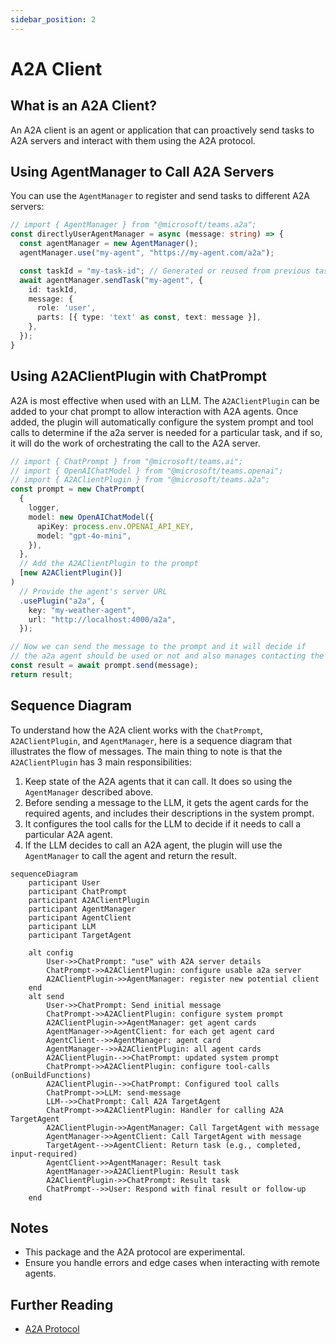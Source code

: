 ```yaml
---
sidebar_position: 2
---
```


# A2A Client

## What is an A2A Client?

An A2A client is an agent or application that can proactively send tasks to A2A servers and interact with them using the A2A protocol.

## Using AgentManager to Call A2A Servers

You can use the `AgentManager` to register and send tasks to different A2A servers:

```ts
// import { AgentManager } from "@microsoft/teams.a2a";
const directlyUserAgentManager = async (message: string) => {
  const agentManager = new AgentManager();
  agentManager.use("my-agent", "https://my-agent.com/a2a");

  const taskId = "my-task-id"; // Generated or reused from previous task
  await agentManager.sendTask("my-agent", {
    id: taskId,
    message: {
      role: 'user',
      parts: [{ type: 'text' as const, text: message }],
    },
  });
}
```

## Using A2AClientPlugin with ChatPrompt

A2A is most effective when used with an LLM. The `A2AClientPlugin` can be added to your chat prompt to allow interaction with A2A agents. Once added, the plugin will automatically configure the system prompt and tool calls to determine if the a2a server is needed for a particular task, and if so, it will do the work of orchestrating the call to the A2A server.

```ts
// import { ChatPrompt } from "@microsoft/teams.ai";
// import { OpenAIChatModel } from "@microsoft/teams.openai";
// import { A2AClientPlugin } from "@microsoft/teams.a2a";
const prompt = new ChatPrompt(
  {
    logger,
    model: new OpenAIChatModel({
      apiKey: process.env.OPENAI_API_KEY,
      model: "gpt-4o-mini",
    }),
  },
  // Add the A2AClientPlugin to the prompt
  [new A2AClientPlugin()]
)
  // Provide the agent's server URL
  .usePlugin("a2a", {
    key: "my-weather-agent",
    url: "http://localhost:4000/a2a",
  });
```

```ts
// Now we can send the message to the prompt and it will decide if
// the a2a agent should be used or not and also manages contacting the agent
const result = await prompt.send(message);
return result;
```

## Sequence Diagram

To understand how the A2A client works with the `ChatPrompt`, `A2AClientPlugin`, and `AgentManager`, here is a sequence diagram that illustrates the flow of messages. The main thing to note is that the `A2AClientPlugin` has 3 main responsibilities:
1. Keep state of the A2A agents that it can call. It does so using the `AgentManager` described above.
2. Before sending a message to the LLM, it gets the agent cards for the required agents, and includes their descriptions in the system prompt.
3. It configures the tool calls for the LLM to decide if it needs to call a particular A2A agent.
4. If the LLM decides to call an A2A agent, the plugin will use the `AgentManager` to call the agent and return the result.

```mermaid
sequenceDiagram
    participant User
    participant ChatPrompt
    participant A2AClientPlugin
    participant AgentManager
    participant AgentClient
    participant LLM
    participant TargetAgent

    alt config
        User->>ChatPrompt: "use" with A2A server details
        ChatPrompt->>A2AClientPlugin: configure usable a2a server
        A2AClientPlugin->>AgentManager: register new potential client
    end
    alt send
        User->>ChatPrompt: Send initial message
        ChatPrompt->>A2AClientPlugin: configure system prompt
        A2AClientPlugin->>AgentManager: get agent cards
        AgentManager->>AgentClient: for each get agent card
        AgentClient-->>AgentManager: agent card
        AgentManager-->>A2AClientPlugin: all agent cards
        A2AClientPlugin-->>ChatPrompt: updated system prompt
        ChatPrompt->>A2AClientPlugin: configure tool-calls (onBuildFunctions)
        A2AClientPlugin-->>ChatPrompt: Configured tool calls
        ChatPrompt->>LLM: send-message
        LLM-->>ChatPrompt: Call A2A TargetAgent
        ChatPrompt->>A2AClientPlugin: Handler for calling A2A TargetAgent
        A2AClientPlugin->>AgentManager: Call TargetAgent with message
        AgentManager->>AgentClient: Call TargetAgent with message
        TargetAgent-->>AgentClient: Return task (e.g., completed, input-required)
        AgentClient->>AgentManager: Result task
        AgentManager->>A2AClientPlugin: Result task
        A2AClientPlugin->>ChatPrompt: Result task
        ChatPrompt-->>User: Respond with final result or follow-up
    end
```

## Notes

-   This package and the A2A protocol are experimental.
-   Ensure you handle errors and edge cases when interacting with remote agents.

## Further Reading

-   [A2A Protocol](https://google.github.io/A2A)